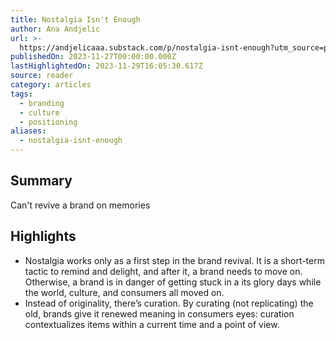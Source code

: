 ```yaml
---
title: Nostalgia Isn't Enough
author: Ana Andjelic
url: >-
  https://andjelicaaa.substack.com/p/nostalgia-isnt-enough?utm_source=post-email-title&publication_id=18831&post_id=139150931&utm_campaign=email-post-title&isFreemail=false&r=og9hp&utm_medium=email
publishedOn: 2023-11-27T00:00:00.000Z
lastHighlightedOn: 2023-11-29T16:05:30.617Z
source: reader
category: articles
tags:
  - branding
  - culture
  - positioning
aliases:
  - nostalgia-isnt-enough
---
```

## Summary

Can't revive a brand on memories

## Highlights
- Nostalgia works only as a first step in the brand revival. It is a short-term tactic to remind and delight, and after it, a brand needs to move on. Otherwise, a brand is in danger of getting stuck in a its glory days while the world, culture, and consumers all moved on.
- Instead of originality, there’s curation. By curating (not replicating) the old, brands give it renewed meaning in consumers eyes: curation contextualizes items within a current time and a point of view.
